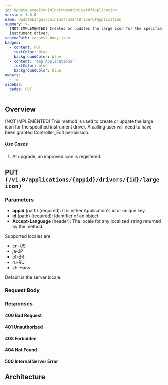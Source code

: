 ```yaml
---
id: UpdateLargeIconInInstrumentDriverOfApplication
version: 1.0.0
name: UpdateLargeIconInInstrumentDriverOfApplication
summary: >-
  [NOT IMPLEMENTED] Creates or updates the large icon for the specified
  instrument driver.
schemaPath: request-body.json
badges:
  - content: PUT
    textColor: blue
    backgroundColor: blue
  - content: 'tag:Applications'
    textColor: blue
    backgroundColor: blue
owners:
  - fw
sidebar:
  badge: PUT
---
```

## Overview
[NOT IMPLEMENTED] This method is used to create or update the large icon for the specified instrument driver.
A calling user will need to have been granted Controller_Edit permission.

##### Use Cases

1. At upgrade, an improved icon is registered.





## PUT `(/v1.0/applications/{appid}/drivers/{id}/largeicon)`

### Parameters
- **appid** (path) (required): It is either Application's id or unique key.
- **id** (path) (required): Identifier of an object
- **Accept-Language** (header): The locale for any localized string returned by the method.

Supported locales are:
* en-US
* ja-JP
* pt-BR
* ru-RU
* zh-Hans

Default is the server locale.



### Request Body
<SchemaViewer file="request-body.json" maxHeight="500" id="request-body" />


### Responses

#### <span className="text-orange-500">400 Bad Request</span>
<SchemaViewer file="response-400.json" maxHeight="500" id="response-400" />

#### <span className="text-orange-500">401 Unauthorized</span>
<SchemaViewer file="response-401.json" maxHeight="500" id="response-401" />

#### <span className="text-orange-500">403 Forbidden</span>
<SchemaViewer file="response-403.json" maxHeight="500" id="response-403" />

#### <span className="text-orange-500">404 Not Found</span>
<SchemaViewer file="response-404.json" maxHeight="500" id="response-404" />

#### <span className="text-red-500">500 Internal Server Error</span>
<SchemaViewer file="response-500.json" maxHeight="500" id="response-500" />



## Architecture

<NodeGraph />
